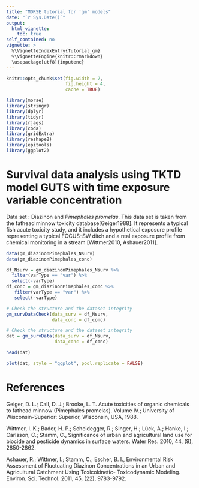 ```yaml
---
title: "MORSE tutorial for 'gm' models"
date: "`r Sys.Date()`"
output:
  html_vignette:
    toc: true
self_contained: no
vignette: >
  %\VignetteIndexEntry{Tutorial_gm}
  %\VignetteEngine{knitr::rmarkdown}
  \usepackage[utf8]{inputenc}
---
```



```r

knitr::opts_chunk$set(fig.width = 7,
                      fig.height = 4,
                      cache = TRUE)

```



```r
library(morse)
library(stringr)
library(dplyr)
library(tidyr)
library(rjags)
library(coda)
library(gridExtra)
library(reshape2)
library(epitools)
library(ggplot2)
```

# Survival data analysis using TKTD model GUTS with time exposure variable concentration

Data set : Diazinon and *Pimephales promelas*.
This data set is taken from the fathead minnow toxicity database[Geiger1988]. It represents a typical fish acute
toxicity study, and it includes a hypothetical exposure profile representing a typical FOCUS-SW ditch and a real exposure profile from chemical monitoring in a stream [Wittmer2010, Ashauer2011].


```r
data(gm_diazinonPimephales_Nsurv)
data(gm_diazinonPimephales_conc)
```



```r
df_Nsurv = gm_diazinonPimephales_Nsurv %>%
  filter(varType == "var") %>%
  select(-varType)
df_conc = gm_diazinonPimephales_conc %>%
   filter(varType == "var") %>%
   select(-varType)

# Check the structure and the dataset integrity 
gm_survDataCheck(data_surv = df_Nsurv,
                 data_conc = df_conc)

# Check the structure and the dataset integrity 
dat = gm_survData(data_surv = df_Nsurv,
                  data_conc = df_conc)

head(dat)
```


```r
plot(dat, style = "ggplot", pool.replicate = FALSE)
```

# References

Geiger, D. L.; Call, D. J.; Brooke, L. T. Acute toxicities of organic chemicals to fathead minnow
(Pimephales promelas). Volume IV.; University of Wisconsin-Superior: Superior, Wisconsin, USA,
1988.

Wittmer, I. K.; Bader, H. P.; Scheidegger, R.; Singer, H.; Lück, A.; Hanke, I.; Carlsson, C.;
Stamm, C., Significance of urban and agricultural land use for biocide and pesticide dynamics in
surface waters. Water Res. 2010, 44, (9), 2850-2862.

Ashauer, R.; Wittmer, I.; Stamm, C.; Escher, B. I., Environmental Risk Assessment of
Fluctuating Diazinon Concentrations in an Urban and Agricultural Catchment Using Toxicokinetic-
Toxicodynamic Modeling. Environ. Sci. Technol. 2011, 45, (22), 9783-9792.
